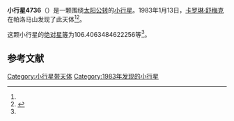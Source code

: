 {{Infobox planet
| bgcolour = #FFFFC0
| name = 4736 Johnwood
| symbol = 
| image = 
| caption = 
| discovery = yes
| discovery_ref = 
| discoverer = [[卡罗琳·舒梅克|卡罗琳·舒梅克]]
| discovery_site = [[帕洛马山|帕洛马山]] 
| discovered = 1983年1月13日
| designations = yes
| mp_name = 
| named_after = 
| alt_names = 1983 AF2/ 1987 SG7
| mp_category = [[主带内小行星|主带内小行星]]
| orbit_ref = <ref name="a">[http://ssd.jpl.nasa.gov/sbdb.cgi?sstr=4736 4736 Johnwood] {{Wayback|url=http://ssd.jpl.nasa.gov/sbdb.cgi?sstr=4736 |date=20201124010457 }}，小行星數據庫瀏覽器（JPL Small-Body Database Browser）－[[美国国家航空航天局|美国国家航空航天局]]喷气推进实验室</ref>
| epoch = 2456400.5 (2013年4月18日更新)
| aphelion = {{convert|2.230739778847787|AU|km|3|abbr=on|lk=out}}
| perihelion = {{convert|1.684230191137099|AU|km|3|abbr=on}}
| semimajor = {{convert|1.957484984992443|AU|km|3|abbr=on}}
| eccentricity = 0.139594835
| period = 1000.336432 [[日|日]]<br />2.74[[儒略年|儒略年]]
| avg_speed = 
| inclination = 21.96612402422998
| asc_node = 310.4694184620536
| mean_anomaly = 
| arg_peri = 106.4063484622256
| satellites = 
| physical_characteristics = yes
| dimensions = 
| mass = 
| density = 
| surface_grav = 
| escape_velocity = 
| sidereal_day = 
| axial_tilt = 
| pole_ecliptic_lat = 
| pole_ecliptic_lon = 
| albedo = 
| temperatures= 
| temp_name1 = 
| mean_temp_1 = 
| max_temp_1 = 
| temp_name2 = 
| max_temp_2 = 
| spectral_type = 
| abs_magnitude = 106.4063484622256
}}

'''小行星4736'''（{{lang-en|4736 Johnwood}}）是一颗围绕[[太阳|太阳]][[公转|公转]]的[[小行星|小行星]]。1983年1月13日，[[卡罗琳·舒梅克|卡罗琳·舒梅克]]在帕洛马山发现了此天体<ref name="a" /><ref>{{cite news|title=小行星列表|url=http://cfa-www.harvard.edu/iau/lists/NumberedMPs.txt|accessdate=2013-07-08|newspaper=哈佛大学|archive-date=2008-05-17|archive-url=https://web.archive.org/web/20080517010638/http://cfa-www.harvard.edu/iau/lists/NumberedMPs.txt|dead-url=no}}</ref>。

这颗小行星的[[绝对星等|绝对星等]]为106.4063484622256等<ref name="a" />。

==参考文献==
{{reflist}}
{{Minor Planet Number|[[小行星4735|小行星4735]]|[[小行星4737|小行星4737]]}}

{{小天体}}

[[Category:小行星带天体|Category:小行星带天体]]
[[Category:1983年发现的小行星|Category:1983年发现的小行星]]

{{asteroid-stub}}